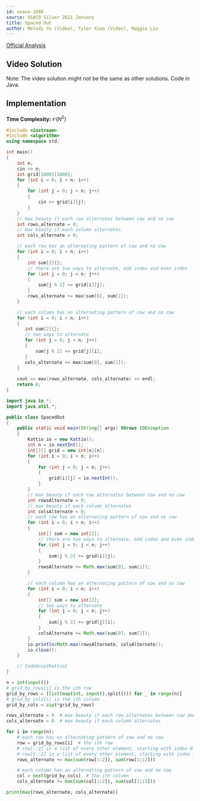 ```yaml
---
id: usaco-1088
source: USACO Silver 2021 January
title: Spaced Out
author: Melody Yu (Video), Tyler Xiao (Video), Maggie Liu
---
```


[Official Analysis](http://usaco.org/current/data/sol_prob3_silver_jan21.html)

## Video Solution

Note: The video solution might not be the same as other solutions. Code in Java.
<Youtube id="7eMHxpDQJEw" />

## Implementation

**Time Complexity:** $\mathcal{O}(N^2)$

<LanguageSection>

<CPPSection>

```cpp
#include <iostream>
#include <algorithm>
using namespace std;

int main()
{
	int n;
	cin >> n;
	int grid[1000][1000];
	for (int i = 0; i < n; i++)
	{
		for (int j = 0; j < n; j++)
		{
			cin >> grid[i][j];
		}
	}
	// max beauty if each row alternates between cow and no cow
	int rows_alternate = 0;
	// max beauty if each column alternates
	int cols_alternate = 0;

	// each row has an alternating pattern of cow and no cow
	for (int i = 0; i < n; i++)
	{
		int sum[2]{};
		// there are two ways to alternate, odd index and even index
		for (int j = 0; j < n; j++)
		{
			sum[j % 2] += grid[i][j];
		}
		rows_alternate += max(sum[0], sum[1]);
	}

	// each column has an alternating pattern of cow and no cow
	for (int i = 0; i < n; i++)
	{
	   int sum[2]{};
	   // two ways to alternate
	   for (int j = 0; j < n; j++)
	   {
		   sum[j % 2] += grid[j][i];
	   }
	   cols_alternate += max(sum[0], sum[1]);
	}
	
	cout << max(rows_alternate, cols_alternate) << endl;
	return 0;
}
```

</CPPSection>

<JavaSection>

```java
import java.io.*;
import java.util.*;

public class SpacedOut
{
	public static void main(String[] args) throws IOException
	{
		Kattio io = new Kattio();
		int n = io.nextInt();
		int[][] grid = new int[n][n];
		for (int i = 0; i < n; i++)
		{
			for (int j = 0; j < n; j++)
			{
				grid[i][j] = io.nextInt();
			}
		}
		// max beauty if each row alternates between cow and no cow
		int rowsAlternate = 0;
		// max beauty if each column alternates
		int colsAlternate = 0;
		// each row has an alternating pattern of cow and no cow
		for (int i = 0; i < n; i++)
		{
			int[] sum = new int[2];
			// there are two ways to alternate, odd index and even index
			for (int j = 0; j < n; j++)
			{
				sum[j % 2] += grid[i][j];
			}
			rowsAlternate += Math.max(sum[0], sum[1]);
		}

		// each column has an alternating pattern of cow and no cow
		for (int i = 0; i < n; i++)
		{
			int[] sum = new int[2];
			// two ways to alternate
			for (int j = 0; j < n; j++)
			{
				sum[j % 2] += grid[j][i];
			}
			colsAlternate += Math.max(sum[0], sum[1]);
		}
		io.println(Math.max(rowsAlternate, colsAlternate));
		io.close();
	}

	// CodeSnip{Kattio}
}
```

</JavaSection>

<PySection>

```py
n = int(input())
# grid_by_rows[i] is the ith row
grid_by_rows = [list(map(int, input().split())) for _ in range(n)]
# grid_by_cols[i] is the ith column
grid_by_cols = zip(*grid_by_rows)

rows_alternate = 0  # max beauty if each row alternates between cow and no cow
cols_alternate = 0  # max beauty if each column alternates

for i in range(n):
	# each row has an alternating pattern of cow and no cow
	row = grid_by_rows[i]  # the ith row
	# row[::2] is a list of every other element, starting with index 0
	# row[1::2] is a list of every other element, starting with index 1
	rows_alternate += max(sum(row[::2]), sum(row[1::2]))

	# each column has an alternating pattern of cow and no cow
	col = next(grid_by_cols)  # the ith column
	cols_alternate += max(sum(col[::2]), sum(col[1::2]))

print(max(rows_alternate, cols_alternate))
```

</PySection>

</LanguageSection>
